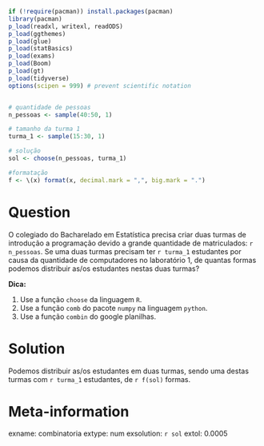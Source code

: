 ```r
if (!require(pacman)) install.packages(pacman)
library(pacman)
p_load(readxl, writexl, readODS)
p_load(ggthemes)
p_load(glue)
p_load(statBasics)
p_load(exams)
p_load(Boom)
p_load(gt)
p_load(tidyverse)
options(scipen = 999) # prevent scientific notation


# quantidade de pessoas
n_pessoas <- sample(40:50, 1)

# tamanho da turma 1
turma_1 <- sample(15:30, 1)

# solução
sol <- choose(n_pessoas, turma_1)

#formatação
f <- \(x) format(x, decimal.mark = ",", big.mark = ".")
```

Question
========

O colegiado do Bacharelado em Estatística precisa criar duas turmas de introdução a programação devido a grande quantidade de matriculados: `r n_pessoas`. Se uma duas turmas precisam ter `r turma_1` estudantes por causa da quantidade de computadores no laboratório 1, de quantas formas podemos distribuir as/os estudantes nestas duas turmas?

**Dica:**

1. Use a função `choose` da linguagem `R`.
1. Use a função `comb` do pacote `numpy` na linguagem `python`.
1. Use a função `combin` do google planilhas.


Solution
========
Podemos distribuir as/os estudantes em duas turmas, sendo uma destas turmas com `r turma_1` estudantes, de `r f(sol)` formas. 


Meta-information
================
exname: combinatoria
extype: num
exsolution: `r sol`
extol: 0.0005